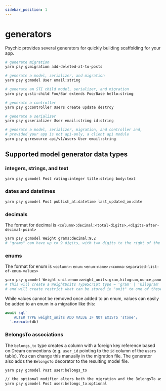 ```yaml
---
sidebar_position: 1
---
```


# generators

Psychic provides several generators for quickly building scaffolding for your app.

```bash
# generate migration
yarn psy g:migration add-deleted-at-to-posts

# generate a model, serializer, and migration
yarn psy g:model User email:string

# generate an STI child model, serializer, and migration
yarn psy g:sti-child Foo/Bar extends Foo/Base hello:string

# generate a controller
yarn psy g:controller Users create update destroy

# generate a serializer
yarn psy g:serializer User email:string id:string

# generate a model, serializer, migration, and controller and,
# provided your app is not api-only, a client api module
yarn psy g:resource api/v1/users User email:string
```

## Supported model generator data types

### integers, strings, and text

```bash
yarn psy g:model Post rating:integer title:string body:text
```

### dates and datetimes

```bash
yarn psy g:model Post publish_at:datetime last_updated_on:date
```

### decimals

The format for decimal is `<column>:decimal:<total-digits>,<digits-after-decimal-point>`

```bash
yarn psy g:model Weight grams:decimal:9,2
# "grams" can have up to 9 digits, with two digits to the right of the decimal point, e.g. 1234567.89
```

### enums

The format for enum is `<column>:enum:<enum-name>:<comma-separated-list-of-enum-values>`

```bash
yarn psy g:model Weight unit:enum:weight_units:gram,kilogram,ounce,pound
# this will create a WeightUnits TypeScript type = 'gram' | 'kilogram' | 'ounce' | 'pound'
# and will create restrict what can be stored in "unit" to one of these values
```

While values cannot be removed once added to an enum, values can easily be added to an enum in a
migration like this:

```ts
await sql`
    ALTER TYPE weight_units ADD VALUE IF NOT EXISTS 'stone';
  `.execute(db)
```

### BelongsTo associations

The `belongs_to` type creates a column with a foreign key reference based on Dream conventions (e.g.
`user_id` pointing to the `id` column of the `users` table). You can change this manually in the migration
file. The generator also adds the `BelongsTo` decorator to the resulting model file.

```bash
yarn psy g:model Post user:belongs_to

// the optional modifier alters both the migration and the BelongsTo association in the model
yarn psy g:model Post user:belongs_to:optional
```
